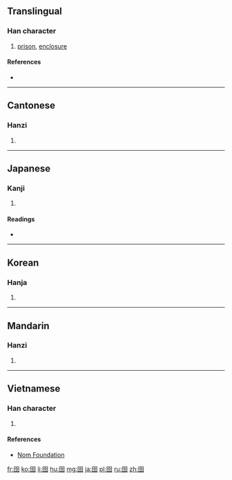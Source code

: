 ==Translingual==

===Han character===
{{Han char|rn=31|rad=囗|as=05|sn=8|four=6030<sub>7</sub>|canj=田人戈戈 (WOII)|ids=⿴[[囗]][[令]]}}

# [[prison]], [[enclosure]]

====References====
* {{Han ref|kx=0218.020|dkj=04744|dj=0445.220|hdz=10717.110|uh=56F9|ud=22265|bh=CBF1|bd=52209}}

----

==Cantonese==

===Hanzi===
{{yue-hanzi|jyut=|y=ling4}}

# {{defn|lang=yue|sort=囗05}}

----

==Japanese==

===Kanji===
{{ja-kanji|grade=|rs=囗05}}

# {{defn|lang=ja|sort=囗05}}

====Readings====
* {{ja-readings|on=[[れい]] (rei)|kun=}}

----

==Korean==

===Hanja===
{{ko-hanja|hangeul=령|rv=ryeong|mr=ryŏng}}

# {{defn|lang=ko|sort=囗05}}

----

==Mandarin==

===Hanzi===
{{cmn-hanzi|pin=[[líng]] ([[ling2]])|wg=ling<sup>2</sup>}}

# {{defn|lang=cmn|sort=囗05}}

----

==Vietnamese==

===Han character===
{{vi-hantu|[[lãnh]]|rs=囗05}}

# {{defn|lang=vi|sort=囗05}}

====References====
*[http://nomfoundation.org/common/nom_details.php?codepoint=56f9 Nom Foundation]

[[fr:囹]]
[[ko:囹]]
[[li:囹]]
[[hu:囹]]
[[mg:囹]]
[[ja:囹]]
[[pl:囹]]
[[ru:囹]]
[[zh:囹]]